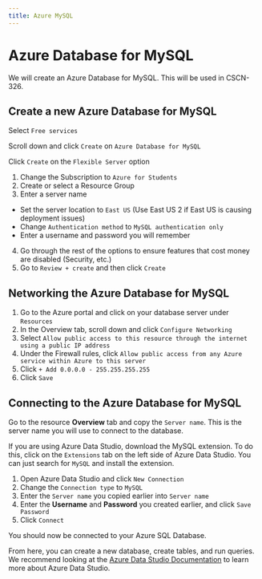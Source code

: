 ```yaml
---
title: Azure MySQL
---
```


# Azure Database for MySQL

We will create an Azure Database for MySQL. This will be used in CSCN-326.

## Create a new Azure Database for MySQL

Select `Free services`

Scroll down and click `Create` on `Azure Database for MySQL`

Click `Create` on the `Flexible Server` option

1. Change the Subscription to `Azure for Students`
2. Create or select a Resource Group
3. Enter a server name
- Set the server location to `East US` (Use East US 2 if East US is causing deployment issues)
- Change `Authentication method` to `MySQL authentication only`
- Enter a username and password you will remember
4. Go through the rest of the options to ensure features that cost money are disabled (Security, etc.)
5. Go to `Review + create` and then click `Create`

## Networking the Azure Database for MySQL

1. Go to the Azure portal and click on your database server under `Resources`
2. In the Overview tab, scroll down and click `Configure Networking`
3. Select `Allow public access to this resource through the internet using a public IP address`
4. Under the Firewall rules, click `Allow public access from any Azure service within Azure to this server`
5. Click `+ Add 0.0.0.0 - 255.255.255.255`
6. Click `Save`

## Connecting to the Azure Database for MySQL

Go to the resource **Overview** tab and copy the `Server name`. This is the server name you will use to connect to the database.

If you are using Azure Data Studio, download the MySQL extension. To do this, click on the `Extensions` tab on the left side of Azure Data Studio. You can just search for `MySQL` and install the extension.

1. Open Azure Data Studio and click `New Connection`
2. Change the `Connection type` to `MySQL`
3. Enter the `Server name` you copied earlier into `Server name`
3. Enter the **Username** and **Password** you created earlier, and click `Save Password`
4. Click `Connect`

You should now be connected to your Azure SQL Database.

From here, you can create a new database, create tables, and run queries. We recommend looking at the [Azure Data Studio Documentation](https://learn.microsoft.com/en-us/azure-data-studio/what-is-azure-data-studio?view=sql-server-ver15) to learn more about Azure Data Studio.
